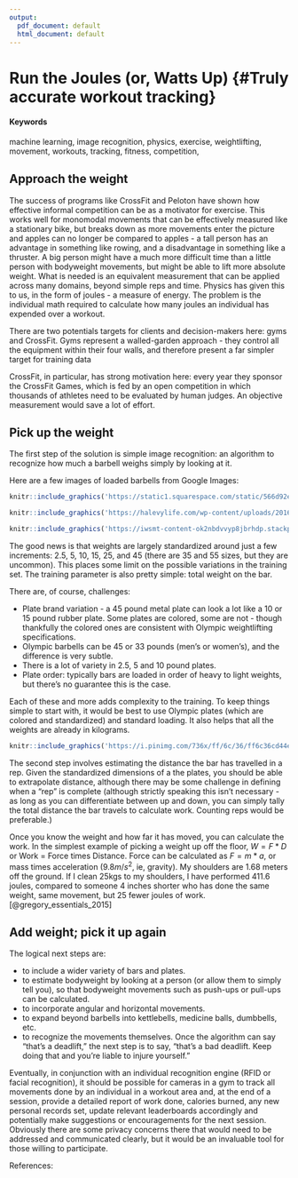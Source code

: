 ```yaml
---
output:
  pdf_document: default
  html_document: default
---
```

# Run the Joules (or, Watts Up) {#Truly accurate workout tracking}

#### Keywords {-}

machine learning, image recognition, physics, exercise, weightlifting, movement, workouts, tracking, fitness, competition,

## Approach the weight

The success of programs like CrossFit and Peloton have shown how effective informal competition can be as a motivator for exercise.  This works well for monomodal movements that can be effectively measured like a stationary bike, but breaks down as more movements enter the picture and apples can no longer be compared to apples - a tall person has an advantage in something like rowing, and a disadvantage in something like a thruster.  A big person might have a much more difficult time than a little person with bodyweight movements, but might be able to lift more absolute weight. What is needed is an equivalent measurement that can be applied across many domains, beyond simple reps and time.  Physics has given this to us, in the form of joules - a measure of energy.  The problem is the individual math required to calculate how many joules an individual has expended over a workout.

There are two potentials targets for clients and decision-makers here: gyms and CrossFit.  Gyms represent a walled-garden approach - they control all the equipment within their four walls, and therefore present a far simpler target for training data

CrossFit, in particular, has strong motivation here:  every year they sponsor the CrossFit Games, which is fed by an open competition in which thousands of athletes need to be evaluated by human judges.  An objective measurement would save a lot of effort.

## Pick up the weight

The first step of the solution is simple image recognition:  an algorithm to recognize how much a barbell weighs simply by looking at it.  

Here are a few images of loaded barbells from Google Images:
```r
knitr::include_graphics('https://static1.squarespace.com/static/566d92eedc5cb43cee298f46/t/5895d94a59cc680c3ca015e5/1486215499032/barbell.jpg?format=1500w')
```
```r
knitr::include_graphics('https://halevylife.com/wp-content/uploads/2016/04/8d19c03bb4d05a87c78615454d7398f7.jpg')
```
```r
knitr::include_graphics('https://iwsmt-content-ok2nbdvvyp8jbrhdp.stackpathdns.com/792012045712cciOV.jpeg')
```

The good news is that weights are largely standardized around just a few increments:  2.5, 5, 10, 15, 25, and 45 (there are 35 and 55 sizes, but they are uncommon).  This places some limit on the possible variations in the training set.  The training parameter is also pretty simple: total weight on the bar.

There are, of course, challenges:

* Plate brand variation - a 45 pound metal plate can look a lot like a 10 or 15 pound rubber plate.  Some plates are colored, some are not - though thankfully the colored ones are consistent with Olympic weightlifting specifications.
* Olympic barbells can be 45 or 33 pounds (men's or women's), and the difference is very subtle.
* There is a lot of variety in 2.5, 5 and 10 pound plates.
* Plate order:  typically bars are loaded in order of heavy to light weights, but there's no guarantee this is the case.

Each of these and more adds complexity to the training.  To keep things simple to start with, it would be best to use Olympic plates (which are colored and standardized) and standard loading.  It also helps that all the weights are already in kilograms.

```r
knitr::include_graphics('https://i.pinimg.com/736x/ff/6c/36/ff6c36cd44e62bee75a1c6d0650e5568--plate-sets-workout-equipment.jpg')
```

The second step involves estimating the distance the bar has travelled in a rep.  Given the standardized dimensions of a the plates, you should be able to extrapolate distance, although there may be some challenge in defining when a "rep" is complete (although strictly speaking this isn't necessary - as long as you can differentiate between up and down, you can simply tally the total distance the bar travels to calculate work.  Counting reps would be preferable.)

Once you know the weight and how far it has moved, you can calculate the work. In the simplest example of picking a weight up off the floor, $W = F*D$ or Work = Force times Distance.  Force can be calculated as $F = m * a$, or mass times acceleration ($9.8m/s^2$, ie, gravity).  My shoulders are 1.68 meters off the ground.  If I clean 25kgs to my shoulders, I have performed 411.6 joules, compared to someone 4 inches shorter who has done the same weight, same movement, but 25 fewer joules of work. [@gregory_essentials_2015]

## Add weight; pick it up again

The logical next steps are:

* to include a wider variety of bars and plates.
* to estimate bodyweight by looking at a person (or allow them to simply tell you), so that bodyweight movements such as push-ups or pull-ups can be calculated.  
* to incorporate angular and horizontal movements.
* to expand beyond barbells into kettlebells, medicine balls, dumbbells, etc.
* to recognize the movements themselves.  Once the algorithm can say "that's a deadlift," the next step is to say, "that's a bad deadlift.  Keep doing that and you're liable to injure yourself."

Eventually, in conjunction with an individual recognition engine (RFID or facial recognition), it should be possible for cameras in a gym to track all movements done by an individual in a workout area and, at the end of a session, provide a detailed report of work done, calories burned, any new personal records set, update relevant leaderboards accordingly and potentially make suggestions or encouragements for the next session.  Obviously there are some privacy concerns there that would need to be addressed and communicated clearly, but it would be an invaluable tool for those willing to participate.  

References:
